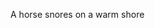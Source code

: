A h<span className='highlight'>or</span>se sn<span className='highlight'>or</span>es on a w<span className='highlight'>ar</span>m sh<span className='highlight'>or</span>e
